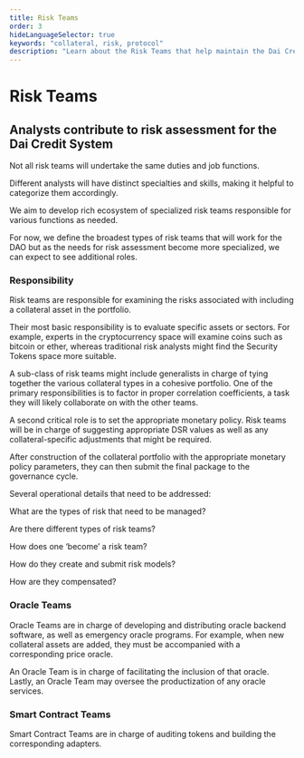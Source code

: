 ```yaml
---
title: Risk Teams
order: 3
hideLanguageSelector: true
keywords: "collateral, risk, protocol"
description: "Learn about the Risk Teams that help maintain the Dai Credit System."
---
```


# Risk Teams

## Analysts contribute to risk assessment for the Dai Credit System

Not all risk teams will undertake the same duties and job functions. 

Different analysts will have distinct specialties and skills, making it helpful to categorize them accordingly. 

We aim to develop rich ecosystem of specialized risk teams responsible for various functions as needed. 

For now, we define the broadest types of risk teams that will work for the DAO but as the needs for risk assessment become more specialized, we can expect to see additional roles.

### Responsibility

Risk teams are responsible for examining the risks associated with including a collateral asset in the portfolio.

Their most basic responsibility is to evaluate specific assets or sectors. For example, experts in the cryptocurrency space will examine coins such as bitcoin or ether, whereas traditional risk analysts might find the Security Tokens space more suitable. 

A sub-class of risk teams might include generalists in charge of tying together the various collateral types in a cohesive portfolio. One of the primary responsibilities is to factor in proper correlation coefficients, a task they will likely collaborate on with the other teams. 

A second critical role is to set the appropriate monetary policy. Risk teams will be in charge of suggesting appropriate DSR values as well as any collateral-specific adjustments that might be required. 

After construction of the collateral portfolio with the appropriate monetary policy parameters, they can then submit the final package to the governance cycle.

Several operational details that need to be addressed:

<List>

What are the types of risk that need to be managed?

Are there different types of risk teams?

How does one ‘become’ a risk team?

How do they create and submit risk models?

How are they compensated?

</List>

### Oracle Teams

Oracle Teams are in charge of developing and distributing oracle backend software, as well as emergency oracle programs. For example, when new collateral assets are added, they must be accompanied with a corresponding price oracle. 

An Oracle Team is in charge of facilitating the inclusion of that oracle. Lastly, an Oracle Team may oversee the productization of any oracle services.

### Smart Contract Teams

Smart Contract Teams are in charge of auditing tokens and building the corresponding adapters.
